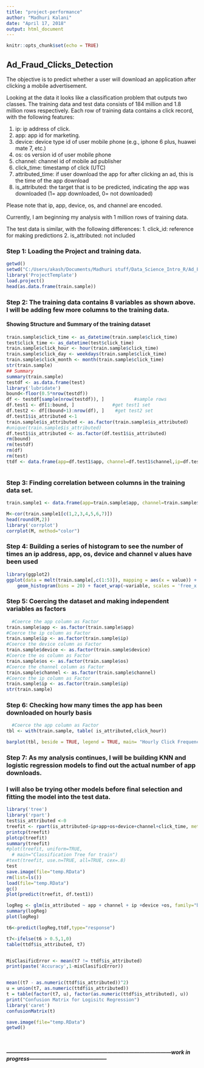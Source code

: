 ---
title: "project-performance"
author: "Madhuri Kalani"
date: "April 17, 2018"
output: html_document
---

```{r setup, include=FALSE}
knitr::opts_chunk$set(echo = TRUE)
```

## Ad_Fraud_Clicks_Detection

The objective is to predict whether a user will download an application after clicking a mobile advertisement.

Looking at the data it looks like a classification problem that outputs two classes. 
The training data and test data consists of 184 million and 1.8 million rows respectively. 
Each row of training data contains a click record, with the following features:

1. ip: ip address of click.
2. app: app id for marketing.
3. device: device type id of user mobile phone (e.g., iphone 6 plus, huawei mate 7, etc.)
4. os: os version id of user mobile phone
5. channel: channel id of mobile ad publisher
6. click_time: timestamp of click (UTC)
7. attributed_time: if user download the app for after clicking an ad, this is the time of the app download
8. is_attributed: the target that is to be predicted, indicating the app was downloaded (1= app downloaded, 0= not downloaded)

Please note that ip, app, device, os, and channel are encoded. 

Currently, I am beginning my analysis with 1 million rows of training data.

The test data is similar, with the following
differences:
1. click_id: reference for making predictions
2. is_attributed: not included

### Step 1: Loading the Project and training data.
```{r ch1, echo=FALSE, warning=FALSE,message=FALSE}
getwd()
setwd("C:/Users/akash/Documents/Madhuri stuff/Data_Science_Intro_R/Ad_Fraud_Detection")
library('ProjectTemplate')
load.project()
head(as.data.frame(train.sample))

```

### Step 2: The training data contains 8 variables as shown above. I will be adding few more columns to the training data.
#### Showing Structure and Summary of the training dataset
```{r ch2, echo=FALSE,warning=FALSE,message=FALSE}
train.sample$click_time <- as_datetime(train.sample$click_time)
test$click_time <- as_datetime(test$click_time)
train.sample$click_hour <- hour(train.sample$click_time)
train.sample$click_day <- weekdays(train.sample$click_time)
train.sample$click_month <- month(train.sample$click_time)
str(train.sample)
## Summary
summary(train.sample)
testdf <- as.data.frame(test)
library('lubridate')
bound<-floor(0.5*nrow(testdf))
df <- testdf[sample(nrow(testdf)), ]           #sample rows 
df.test1 <- df[1:bound, ]              #get test1 set
df.test2 <- df[(bound+1):nrow(df), ]    #get test2 set
df.test1$is_attributed <-1
train.sample$is_attributed <- as.factor(train.sample$is_attributed)
#unique(train.sample$is_attributed)
df.test1$is_attributed <- as.factor(df.test1$is_attributed)
rm(bound)
rm(testdf)
rm(df)
rm(test)
ttdf <- data.frame(app=df.test1$app, channel=df.test1$channel,ip=df.test1$ip,is_attributed=df.test1$is_attributed,device=df.test1$device,os=df.test1$os)



```
### Step 3: Finding correlation between columns in the training data set.

```{r ch6, echo=FALSE,warning=FALSE,message=FALSE}

train.sample1 <- data.frame(app=train.sample$app, channel=train.sample$channel,ip=train.sample$ip,is_attributed=as.numeric(train.sample$is_attributed),device=train.sample$device,os=train.sample$os,click_time=as.numeric(train.sample$click_time))

M<-cor(train.sample1[c(1,2,3,4,5,6,7)])
head(round(M,2))
library('corrplot')
corrplot(M, method="color")
```

### Step 4: Building a series of histogram to see the number of times an ip address, app, os, device and channel v alues have been used
```{r ch3, echo=FALSE,warning=FALSE,message=FALSE}
library(ggplot2)
ggplot(data = melt(train.sample[,c(1:5)]), mapping = aes(x = value)) + 
    geom_histogram(bins = 20) + facet_wrap(~variable, scales = 'free_x') + ggtitle(paste("Histogram tells the ",subtitle="number of times an ip, app, os, device and channel values have been used"))

```

### Step 5: Coercing the dataset and making independent variables as factors
```{r ch4, echo=FALSE,warning=FALSE,message=FALSE}
  #Coerce the app column as Factor
train.sample$app <- as.factor(train.sample$app)
#Coerce the ip column as Factor
train.sample$ip <- as.factor(train.sample$ip)
#Coerce the device column as Factor
train.sample$device <- as.factor(train.sample$device)
#Coerce the os column as Factor
train.sample$os <- as.factor(train.sample$os)
#Coerce the channel column as Factor
train.sample$channel <- as.factor(train.sample$channel)
#Coerce the ip column as Factor
train.sample$ip <- as.factor(train.sample$ip)
str(train.sample)
```

### Step 6: Checking how many times the app has been downloaded on hourly basis
```{r ch5, echo=FALSE,warning=FALSE,message=FALSE}
  #Coerce the app column as Factor
tbl <- with(train.sample, table( is_attributed,click_hour))

barplot(tbl, beside = TRUE, legend = TRUE, main= "Hourly Click Frequency")

```


### Step 7: As my analysis continues, I will be building KNN and logistic regression models to find out the actual number of app downloads. 

### I will also be trying other models before final selection and fitting the model into the test data.



```{r ch7, echo=FALSE,warning=FALSE,message=FALSE}

library('tree')
library('rpart')
test$is_attributed <-0
treefit <- rpart(is_attributed~ip+app+os+device+channel+click_time, method = "class", data = train.sample)
printcp(treefit)
plotcp(treefit)
summary(treefit)
#plot(treefit, uniform=TRUE, 
  #	main="Classification Tree for train")
#text(treefit, use.n=TRUE, all=TRUE, cex=.8)
test
save.image(file="temp.RData")
rm(list=ls())
load(file="temp.RData")
gc()
plot(predict(treefit, df.test1))
```


```{r ch8, echo=FALSE,warning=FALSE,message=FALSE}
logReg <- glm(is_attributed ~ app + channel + ip +device +os, family="binomial", data = train.sample)
summary(logReg)
plot(logReg)

t6<-predict(logReg,ttdf,type="response")

t7<-ifelse(t6 > 0.5,1,0)
table(ttdf$is_attributed, t7)


MisClasificError <- mean(t7 != ttdf$is_attributed)
print(paste('Accuracy',1-misClasificError))


mean((t7 - as.numeric(ttdf$is_attributed))^2) 
u = union(t7, as.numeric(ttdf$is_attributed))
t = table(factor(t7, u), factor(as.numeric(ttdf$is_attributed), u))
print("Confusion Matrix for Logisitc Regression")
library('caret')
confusionMatrix(t)

save.image(file="temp.RData")
getwd()




```

##### ---------------------------------------------------------------------------------------------work in progress--------------------------------------------






